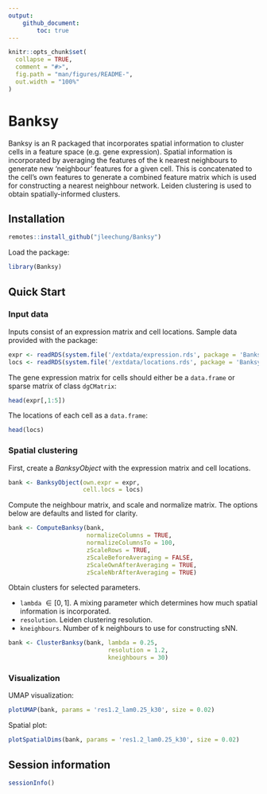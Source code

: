 ```yaml
---
output: 
    github_document:
        toc: true
---
```


<!-- README.md is generated from README.Rmd. Please edit that file -->

```r
knitr::opts_chunk$set(
  collapse = TRUE,
  comment = "#>",
  fig.path = "man/figures/README-",
  out.width = "100%"
)
```
# Banksy

<!-- badges: start -->
<!-- badges: end -->

Banksy is an R packaged that incorporates spatial information to cluster cells 
in a feature space (e.g. gene expression). Spatial information is incorporated 
by averaging the features of the k nearest neighbours to generate new 
'neighbour' features for a given cell. This is concatenated to the cell's own 
features to generate a combined feature matrix which is used for constructing a 
nearest neighbour network. Leiden clustering is used to obtain spatially-informed
clusters.

## Installation

```r
remotes::install_github("jleechung/Banksy")
```

Load the package:
```r
library(Banksy)
```

## Quick Start

### Input data

Inputs consist of an expression matrix and cell locations. Sample data provided with the package:
```r
expr <- readRDS(system.file('/extdata/expression.rds', package = 'Banksy'))
locs <- readRDS(system.file('/extdata/locations.rds', package = 'Banksy'))
```

The gene expression matrix for cells should either be a `data.frame` or sparse matrix of class `dgCMatrix`:
```r
head(expr[,1:5])
```

The locations of each cell as a `data.frame`:
```r
head(locs)
```

### Spatial clustering

First, create a *BanksyObject* with the expression matrix and cell locations.
```r
bank <- BanksyObject(own.expr = expr,
                     cell.locs = locs)
```

Compute the neighbour matrix, and scale and normalize matrix. The options below are defaults and listed for clarity.
```r
bank <- ComputeBanksy(bank,
                      normalizeColumns = TRUE,
                      normalizeColumnsTo = 100,
                      zScaleRows = TRUE,
                      zScaleBeforeAveraging = FALSE,
                      zScaleOwnAfterAveraging = TRUE,
                      zScaleNbrAfterAveraging = TRUE)
```

Obtain clusters for selected parameters.

- `lambda` $\in[0,1]$. A mixing parameter which determines how much spatial information is incorporated.  
- `resolution`. Leiden clustering resolution.  
- `kneighbours`. Number of k neighbours to use for constructing sNN.
```r
bank <- ClusterBanksy(bank, lambda = 0.25,
                            resolution = 1.2,
                            kneighbours = 30)
```

### Visualization

UMAP visualization:
```r
plotUMAP(bank, params = 'res1.2_lam0.25_k30', size = 0.02)
```

Spatial plot:
```r
plotSpatialDims(bank, params = 'res1.2_lam0.25_k30', size = 0.02)
```

## Session information
```r
sessionInfo()
```

